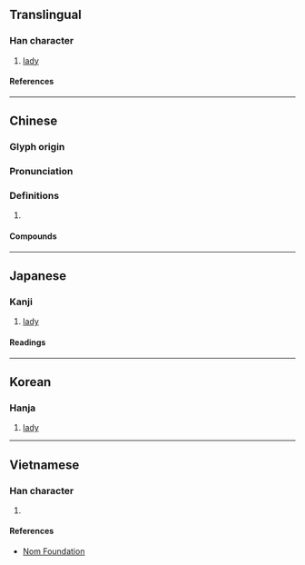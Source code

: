 {{also|嫱}}
{{character info/new}}
==Translingual==

===Han character===
{{Han char|rn=38|rad=女|as=13|sn=16|four=44461|canj=VGOW|ids=⿰女嗇}}

# [[lady]]

====References====
{{Han ref|kx=0272.130|dkj=06777|dj=0540.120|hdz=21083.110|uh=5B19}}

----

==Chinese==
{{zh-forms|s=嫱}}

===Glyph origin===
{{Han etym}}

===Pronunciation===
{{zh-pron
|m=qiáng
|c=coeng4
|mc=y
|oc=y
|cat=
}}

===Definitions===
{{zh-hanzi}}

# {{rfdef|zh}}

====Compounds====
{{zh-der|嬪嬙|嬙媛}}

----

==Japanese==

===Kanji===
{{ja-kanji|grade=|rs=女13}}

# [[lady]]

====Readings====
{{ja-readings
|on=しょう, ぞう, しょく, しき
|kun=そばめ
}}

----

==Korean==

===Hanja===
{{ko-hanja|장}}

# [[lady]]

----

==Vietnamese==

===Han character===
{{vi-readings|rs=女13|reading=tường}}

# {{rfdef|vi|sort=女13}}

====References====
* [http://nomfoundation.org/common/nom_details.php?codepoint=5b19 Nom Foundation]